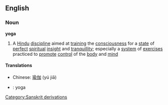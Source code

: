 ==English==
===Noun===
{{wikipedia}}
'''yoga'''
#A [[Hindu]] [[discipline]] aimed at [[training]] the [[consciousness]] for a [[state]] of [[perfect]] [[spiritual]] [[insight]] and [[tranquillity]]; especially a [[system]] of [[exercise]]s practiced to [[promote]] [[control]] of the [[body]] and [[mind]]
[[Category:Sanskrit derivations]]

==== Translations ====
*Chinese: [[瑜伽]] (yú jiā)
*{{es}}: yoga